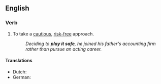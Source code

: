 ==English==

===Verb===
{{infl|en|verb|head=to [[play]] [[it]] [[safe]]}}

# {{idiomatic}} To take a [[cautious]], [[risk-free]] approach.
#: ''Deciding to '''play it safe''',  he joined his father's accounting firm rather than pursue an acting career.''

====Translations====
{{trans-top|take a cautious, risk-free approach}}
* Dutch: {{t|nl|het zeker spelen}}
* German: {{t-|de|auf Nummer sicher gehen}}
{{trans-mid}}
{{trans-bottom}}